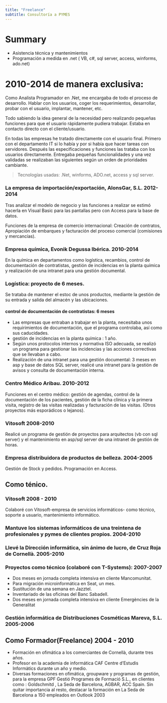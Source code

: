 ```yaml
---
title: "Freelance"
subtitle: Consultoría a PYMES
---
```


# Summary

- Asistencia técnica y mantenimientos
- Programación a medida en .net ( VB, c#, sql server, access, winforms, ado.net)

# 2010-2014 de manera exclusiva:

Como Analista Programador en .Net, me encargaba de todo el proceso de desarrollo.
Hablar con los usuarios, coger los requerimientos, desarrollar, probar con el usuario, implantar, mantener, etc.

Todo sabiendo la idea general de la necesidad pero realizando pequeñas funciones para que el usuario rápidamente pudiera trabajar.
Estaba en contacto directo con el cliente/usuario.

En todas las empresas he tratado directamente con el usuario final. Primero con el departamento IT si lo había y por si había que hacer tareas con servidores. Después las especificaciones y funciones las trataba con los usuarios directamente.
Entregaba pequeñas funcionalidades y una vez validadas se realizaban las siguientes según un orden de prioridades cambiante.

> Tecnologías usadas: .Net, winforms, ADO.net, access y sql server.

### La empresa de importación/exportación, AlonsGar, S.L.	2012-2014

Tras analizar el modelo de negocio y las funciones a realizar se estimó hacerla en Visual Basic para las pantallas pero con Access para la base de datos.

Funciones de la empresa de comercio internacional: Creación de contratos, Apropiación de embarques y facturación del proceso comercial (comisiones y mercancías).
 

### Empresa química, Evonik Degussa Ibérica.	2010-2014

En la química en departamentos como logística, recambios, control de documentación de contratistas, gestión de incidencias en la planta química y realización de una intranet para una gestión documental.

### Logística: proyecto de 6 meses.

Se trataba de mantener el estoc de unos productos, mediante la gestión de su entrada y salida del almacén y las ubicaciones.

#### control de documentación de contratistas: 6 meses

- Las empresas que entraban a trabajar en la planta, necesitaba unos requirimientos de documentación, que el programa controlaba, así como sus caducidades.
- gestión de incidencias en la planta química : 1 año.
- Según unos protocolos internos y normativa ISO adecuada, se realizó un programa para gestionar las incidencias y las acciones correctivas que se llevaban a cabo.
- Realización de una intranet para una gestión documental: 3 meses
en asp y base de datos SQL server, realicé una intranet para la gestión de avisos y consulta de documentación interna.


### Centro Médico Aribau. 		2010-2012

Funciones en el centro médico: gestión de agendas, control de la documentación de los pacientes, gestión de la ficha clínica y la primera visita, registro de las visitas realizadas y facturación de las visitas.
(Otros proyectos más esporádicos o lejanos).


### Vitosoft	2008-2010  

Realicé un programa de gestión de proyectos para arquitectos (vb con sql server) y el mantenimiento en asp/sql server de una intranet de gestión de horas.

### Empresa distribuidora de productos de belleza. 	2004-2005
Gestión de Stock y pedidos. Programación en Access.


## Como ténico.

### Vitosoft	2008 - 2010
Colaboré con Vitosoft-empresa de servicios informáticos- como técnico, soporte a usuario, mantenimiento informático.

### Mantuve los sistemas informáticos de una treintena de profesionales y pymes de clientes propios.	2004-2010

### Llevé la Dirección informática, sin ánimo de lucro, de Cruz Roja de Cornellà.	2005-2010

### Proyectos como técnico (colaboré con T-Systems):	2007-2007
- Dos meses en jornada completa intensiva en cliente Mancomunitat.
- Para migración microinformática en Seat, un mes.
- Sustitución de una semana en Jazztel.
- Inventariado de las oficinas del Banc Sabadell.
- Dos meses en jornada completa intensiva en cliente Emergències de la Generalitat

### Gestión informática de Distribuciones Cosméticas Mareva, S.L. 	2005-2006




:::{.callout-note  collapse="false" }

# Como Formador(Freelance) 	2004 - 2010

- Formación en ofimática a los comerciantes de Cornellà, durante tres años.
- Profesor en la academia de informática CAF Centre d’Estudis Informàtics durante un año y  medio.
- Diversas formaciones en ofimática, groupware y programas de gestión, para la empresa GPF Gestió Programes de Formació S.L., en clientes como : Goldschmitd , La Seda de Barcelona, AGBAR, ACC Spain.
Sin quitar importancia al resto, destacar la formación en La Seda de Barcelona a 150 empleados en Outlook 2003

:::